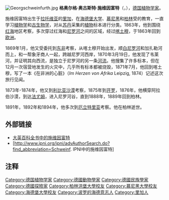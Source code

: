 [[File:Georgschweinfurth.jpg|thumb]]
'''格奥尔格·奥古斯特·施维因富特'''（{{lang-de|'''Georg August Schweinfurth'''}}，{{bd|1836年|12月29日|1925年|9月19日|catIdx=S}}），[[德国|德国]][[植物学家|植物学家]]。

施维因富特出生于[[拉托维亚|拉托维亚]]的[[里加|里加]]，在[[海德堡大学|海德堡大学]]、[[慕尼黑|慕尼黑]]和[[柏林|柏林]]受的教育，一直学习[[植物学|植物学]]和[[古生物学|古生物学]]，对从[[苏丹|苏丹]]采集的[[植物|植物]]标本进行分类。1863年，他到围绕[[红海|红海]]地区考察，多次穿过红海和[[尼罗河|尼罗河]]之间的区域，经过[[喀土穆|喀土穆]]，于1863年回到[[欧洲|欧洲]]。

1869年1月，他又受委托到[[东非|东非]]考察，从喀土穆开始出发，顺[[白尼罗河|白尼罗河]]和加扎勒河而上，和一帮象牙商人一起，跨越尼罗河西岸，1870年3月19日，他发现了韦莱河，并证明其向西流，是独立于尼罗河的另一条[[河流|河流]]。他搜集了许多标本，但在12月一次宿营地发生的火灾中，几乎所有标本都被烧毁，1871年7月，他回到喀土穆，写了一本《在非洲的心脏》（''Im Herzen von Afrika'' Leipzig, 1874）记述这次旅行见闻。

1873年-1874年，他又到[[利比亚|利比亚]][[沙漠|沙漠]]考察，1875年到[[开罗|开罗]]，1876年，他横穿阿拉伯沙漠，到达[[法尤姆|法尤姆]]，进入尼罗河谷，直到1888年，1889年回到柏林。 

1891年，1892年和1894年，他多次到[[厄立特里亚|厄立特里亚]]考察。他在柏林逝世。

{{植物命名人|Schweinf.|格奥尔格·奥古斯特·施维因富特}}

==外部链接==
{{commons|Georg August Schweinfurth}}
{{wikispecies-inline}}
*[http://www.britannica.com/eb/article-9066271?tocId=9066271&query=august&ct=eb 大英百科全书中的施维因富特]
* [http://www.ipni.org/ipni/advAuthorSearch.do?find_abbreviation=Schweinf. IPNI中的施维因富特] {{Wayback|url=http://www.ipni.org/ipni/advAuthorSearch.do?find_abbreviation=Schweinf. |date=20160305065245 }}

==注释==
{{reflist}}

{{Authority control}}
{{DEFAULTSORT:Schweinfurth, Georg August}}
[[Category:德国植物学家|Category:德国植物学家]]
[[Category:德國動物學家|Category:德國動物學家]]
[[Category:德國民族學家|Category:德國民族學家]]
[[Category:德國探險家|Category:德國探險家]]
[[Category:柏林洪堡大學校友|Category:柏林洪堡大學校友]]
[[Category:慕尼黑大學校友|Category:慕尼黑大學校友]]
[[Category:海德堡大學校友|Category:海德堡大學校友]]
[[Category:波罗的海德意志人|Category:波罗的海德意志人]]
[[Category:里加人|Category:里加人]]